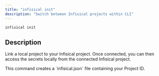 ---
title: "infisical init"
description: "Switch between Infisical projects within CLI"
---

```bash
infisical init
```

## Description

Link a local project to your Infisical project. Once connected, you can then access the secrets locally from the connected Infisical project.

<Info>
This command creates a `infisical.json` file containing your Project ID.
</Info>
